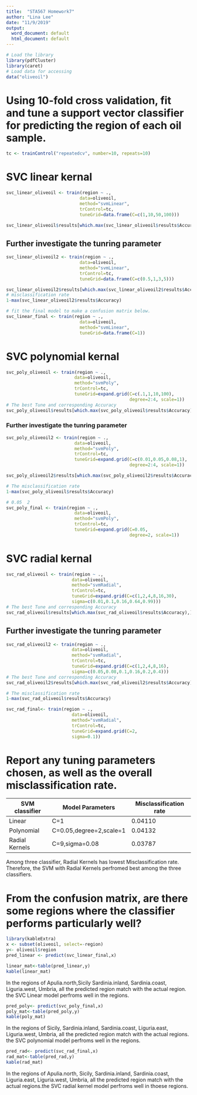 ---
title:  "STA567 Homework7"
author: "Lina Lee"
date: "11/9/2019"
output:
  word_document: default
  html_document: default
---


```{r,include=FALSE}
# Load the library
library(pdfCluster)
library(caret)
# Load data for accessing
data("oliveoil")
```

# Using 10-fold cross validation, fit and tune a support vector classifier for predicting the region of each oil sample.
```{r}
tc <- trainControl("repeatedcv", number=10, repeats=10)
```
# SVC linear kernal
```{r ,cache=TRUE}
svc_linear_oliveoil <- train(region ~ ., 
                            data=oliveoil,
                            method="svmLinear",
                            trControl=tc,
                            tuneGrid=data.frame(C=c(1,10,50,100)))

svc_linear_oliveoil$results[which.max(svc_linear_oliveoil$results$Accuracy),]
```
## Further investigate the tunring parameter
```{r ,cache=TRUE}
svc_linear_oliveoil2 <- train(region ~ ., 
                            data=oliveoil,
                            method="svmLinear",
                            trControl=tc,
                            tuneGrid=data.frame(C=c(0.5,1,3,5)))

svc_linear_oliveoil2$results[which.max(svc_linear_oliveoil2$results$Accuracy),]
# misclassification rate
1-max(svc_linear_oliveoil2$results$Accuracy)
```
```{r}
# fit the final model to make a confusion matrix below.
svc_linear_final <- train(region ~ ., 
                            data=oliveoil,
                            method="svmLinear",
                            tuneGrid=data.frame(C=1))

```


# SVC polynomial kernal
```{r ,cache=TRUE}
svc_poly_oliveoil <- train(region ~ ., 
                          data=oliveoil,
                          method="svmPoly",
                          trControl=tc,
                          tuneGrid=expand.grid(C=c(.1,1,10,100),
                                               degree=2:4, scale=1))
# The best Tune and corresponding Accuracy
svc_poly_oliveoil$results[which.max(svc_poly_oliveoil$results$Accuracy),]
```

### Further investigate the tunring parameter
```{r ,cache=TRUE}

svc_poly_oliveoil2 <- train(region ~ ., 
                          data=oliveoil,
                          method="svmPoly",
                          trControl=tc,
                          tuneGrid=expand.grid(C=c(0.01,0.05,0.08,1),
                                               degree=2:4, scale=1))

svc_poly_oliveoil2$results[which.max(svc_poly_oliveoil2$results$Accuracy),]

# The misclassification rate
1-max(svc_poly_oliveoil$results$Accuracy)

```
```{r}
# 0.05	2
svc_poly_final <- train(region ~ ., 
                          data=oliveoil,
                          method="svmPoly",
                          trControl=tc,
                          tuneGrid=expand.grid(C=0.05,
                                               degree=2, scale=1))


```

# SVC radial kernal
```{r ,cache=TRUE}
svc_rad_oliveoil <- train(region ~ ., 
                         data=oliveoil,
                         method="svmRadial",
                         trControl=tc,
                         tuneGrid=expand.grid(C=c(1,2,4,8,16,30),
                         sigma=c(0.01,0.1,0.16,0.64,0.99)))
# The best Tune and corresponding Accuracy
svc_rad_oliveoil$results[which.max(svc_rad_oliveoil$results$Accuracy),]
```

## Further investigate the tunring parameter
```{r,cache=TRUE}
svc_rad_oliveoil2 <- train(region ~ ., 
                         data=oliveoil,
                         method="svmRadial",
                         trControl=tc,
                         tuneGrid=expand.grid(C=c(1,2,4,8,16),
                         sigma=c(0.05,0.08,0.1,0.16,0.2,0.4)))
# The best Tune and corresponding Accuracy
svc_rad_oliveoil2$results[which.max(svc_rad_oliveoil2$results$Accuracy),]

# The misclassification rate
1-max(svc_rad_oliveoil$results$Accuracy)
```

```{r}
svc_rad_final<- train(region ~ ., 
                         data=oliveoil,
                         method="svmRadial",
                         trControl=tc,
                         tuneGrid=expand.grid(C=2,
                         sigma=0.1))

```

# Report any tuning parameters chosen, as well as the overall misclassification rate. 

SVM classifier| Model Parameters      |Misclassification rate 
--------------| ----------------------|------
   Linear     |      C=1              |0.04110
 Polynomial   |C=0.05,degree=2,scale=1|0.04132
Radial Kernels|   C=9,sigma=0.08      |0.03787

Among three classifier, Radial Kernels has lowest Misclassification rate. Therefore, the SVM with Radial Kernels perfromed best among the three classifiers. 

# From the confusion matrix, are there some regions where the classifier performs particularly well?
```{r}
library(kableExtra)
x <- subset(oliveoil, select=-region)
y<- oliveoil$region
pred_linear <- predict(svc_linear_final,x)

linear_mat<-table(pred_linear,y)
kable(linear_mat)
```

In the regions of Apulia.north,Sicily Sardinia.inland, Sardinia.coast, Liguria.west, Umbria, all the predicted region match with the actual region.
the SVC Linear model perfroms well in the regions. 

```{r}
pred_poly<- predict(svc_poly_final,x)
poly_mat<-table(pred_poly,y)
kable(poly_mat)
```

In the regions of Sicily, Sardinia.inland, Sardinia.coast, Liguria.east, Liguria.west, Umbria, all the predicted region match with the actual regions.
the SVC polynomial model perfroms well in the regions. 

```{r}
pred_rad<- predict(svc_rad_final,x)
rad_mat<-table(pred_rad,y)
kable(rad_mat)
```

In the regions of Apulia.north, Sicily, Sardinia.inland, Sardinia.coast, Liguria.east, Liguria.west, Umbria, all the predicted region match with the actual regions.the SVC radial kernel model perfroms well in thoese regions. 